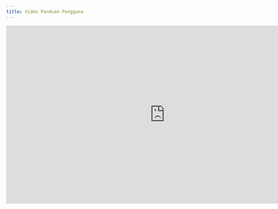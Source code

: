 ```yaml
---
title: Video Panduan Pengguna
---
```


<iframe
  src="https://drive.google.com/file/d/1Du_eErZ-HFF4WLdRNv5zlFmb6mNuKqrv/preview"
  width="854"
  height="480"
  allow="autoplay"
  frameBorder="0"
  allowFullScreen
></iframe>

